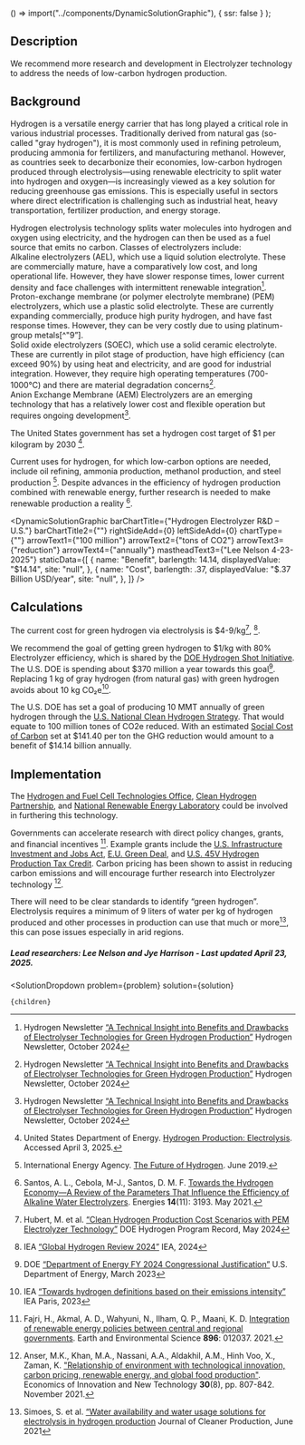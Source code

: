 
  () => import("../components/DynamicSolutionGraphic"),
  { ssr: false }
);


## Description

We recommend more research and development in Electrolyzer technology to address the needs of low-carbon hydrogen production.

## Background
Hydrogen is a versatile energy carrier that has long played a critical role in various industrial processes. Traditionally derived from natural gas (so-called "gray hydrogen"), it is most commonly used in refining petroleum, producing ammonia for fertilizers, and manufacturing methanol. However, as countries seek to decarbonize their economies, low-carbon hydrogen produced through electrolysis—using renewable electricity to split water into hydrogen and oxygen—is increasingly viewed as a key solution for reducing greenhouse gas emissions. This is especially useful in sectors where direct electrification is challenging such as industrial heat, heavy transportation, fertilizer production, and energy storage.

Hydrogen electrolysis technology splits water molecules into hydrogen and oxygen using electricity, and the hydrogen can then be used as a fuel source that emits no carbon. Classes of electrolyzers include:  
 Alkaline electrolyzers (AEL), which use a liquid solution electrolyte. These are commercially mature, have a comparatively low cost, and long operational life. However, they have slower response times, lower current density and face challenges with intermittent renewable integration[^"9"].  
Proton-exchange membrane (or polymer electrolyte membrane) (PEM) electrolyzers, which use a plastic solid electrolyte. These are currently expanding commercially, produce high purity hydrogen, and have fast response times. However, they can be very costly due to using platinum-group metals[^"9”].  
Solid oxide electrolyzers (SOEC), which use a solid ceramic electrolyte. These are currently in pilot stage of production, have high efficiency (can exceed 90%) by using heat and electricity, and are good for industrial integration. However, they require high operating temperatures (700-1000°C) and there are material degradation concerns[^"9"].  
Anion Exchange Membrane (AEM) Electrolyzers are an emerging technology that has a relatively lower cost and flexible operation but requires ongoing development[^"9"].

The United States government has set a hydrogen cost target of $1 per kilogram by 2030 [^"1"].

Current uses for hydrogen, for which low-carbon options are needed, include oil refining, ammonia production, methanol production, and steel production [^"3"]. Despite advances in the efficiency of hydrogen production combined with renewable energy, further research is needed to make renewable production a reality [^"2"].

<DynamicSolutionGraphic
  barChartTitle={"Hydrogen Electrolyzer R&D – U.S."}
  barChartTitle2={""}
  rightSideAdd={0}
  leftSideAdd={0}
  chartType={""}
  arrowText1={"100 million"}
  arrowText2={"tons of CO2"}
  arrowText3={"reduction"}
  arrowText4={"annually"}
  mastheadText3={"Lee Nelson 4-23-2025"}
 staticData={[
    {
     name: "Benefit",
      barlength: 14.14,
      displayedValue: "$14.14",
      site: "null",
    },
    {
      name: "Cost",
      barlength: .37,
      displayedValue: "$.37 Billion USD/year",
      site: "null",
    },
  ]}
/>

## Calculations
The current cost for green hydrogen via electrolysis is $4-9/kg[^"11"], [^"12"].

We recommend the goal of getting green hydrogen to $1/kg with 80% Electrolyzer efficiency, which is shared by the [DOE Hydrogen Shot Initiative]( https://www.energy.gov/topics/hydrogen-shot). The U.S. DOE is spending about $370 million a year towards this goal[^"13"].
Replacing 1 kg of gray hydrogen (from natural gas) with green hydrogen avoids about 10 kg CO₂e[^"14"].

The U.S. DOE has set a goal of producing 10 MMT annually of green hydrogen through the [U.S. National Clean Hydrogen Strategy](https://www.hydrogen.energy.gov/library/roadmaps-vision/clean-hydrogen-strategy-roadmap). That would equate to 100 million tones of CO2e reduced. With an estimated [Social Cost of Carbon](https://www.urbancruiseship.org/energy/energy_socioeconomics/carbon_pricing_e) set at $141.40 per ton the GHG reduction would amount to a benefit of $14.14 billion annually.

## Implementation
The [Hydrogen and Fuel Cell Technologies Office](https://www.energy.gov/eere/fuelcells/hydrogen-and-fuel-cell-technologies-office), [Clean Hydrogen Partnership](https://www.clean-hydrogen.europa.eu/index_en), and [National Renewable Energy Laboratory]( https://www.nrel.gov/) could be involved in furthering this technology.

Governments can accelerate research with direct policy changes, grants, and financial incentives [^"8"]. Example grants include the [U.S. Infrastructure Investment and Jobs Act]( https://www.gfoa.org/the-infrastructure-investment-and-jobs-act-iija-was), [E.U. Green Deal]( https://commission.europa.eu/strategy-and-policy/priorities-2019-2024/european-green-deal_en), and [U.S. 45V Hydrogen Production Tax Credit]( https://www.energy.gov/articles/clean-hydrogen-production-tax-credit-45v-resources). Carbon pricing has been shown to assist in reducing carbon emissions and will encourage further research into Electrolyzer technology [^"7"].

There will need to be clear standards to identify “green hydrogen”. Electrolysis requires a minimum of 9 liters of water per kg of hydrogen produced and other processes in production can use that much or more[^"10"], this can pose issues especially in arid regions.

##### Lead researchers: Lee Nelson and Jye Harrison - Last updated April 23, 2025.

[^"1"]: United States Department of Energy. [Hydrogen Production: Electrolysis](https://www.energy.gov/eere/fuelcells/hydrogen-production-electrolysis). Accessed April 3, 2025.

[^"3"]: International Energy Agency. [The Future of Hydrogen](https://www.iea.org/reports/the-future-of-hydrogen). June 2019.

[^"2"]: Santos, A. L., Cebola, M-J., Santos, D. M. F. [Towards the Hydrogen Economy—A Review of the Parameters That Influence the Efficiency of Alkaline Water Electrolyzers](https://doi.org/10.3390/en14113193). Energies **14**(11): 3193. May 2021.

[^"8"]: Fajri, H., Akmal, A. D., Wahyuni, N., Ilham, Q. P., Maani, K. D. [Integration of renewable energy policies between central and regional governments](https://doi.org/10.1088/1755-1315/896/1/012037). Earth and Environmental Science **896**: 012037. 2021.

[^"7"]: Anser, M.K., Khan, M.A., Nassani, A.A., Aldakhil, A.M., Hinh Voo, X., Zaman, K. ["Relationship of environment with technological innovation, carbon pricing, renewable energy, and global food production"](https://doi.org/10.1080/10438599.2020.1787000). Economics of Innovation and New Technology **30**(8), pp. 807-842. November 2021.

[^"4"]:  [Hydrogen-powered planes take off with startup's test flight | MIT Technology Review](https://www.technologyreview.com/2023/01/19/1067113/hydrogen-planes-test-flight/).

[^"5"]:  [https://www.semanticscholar.org/paper/Germany-Leads-Europe-in-Hydrogen-Fuel-Cell-R%26D-Blau/0246e16fea8bb444723062e3768e5884a693ea57](https://www.semanticscholar.org/paper/Germany-Leads-Europe-in-Hydrogen-Fuel-Cell-R%26D-Blau/0246e16fea8bb444723062e3768e5884a693ea57).

[^"6"]:  [https://ieeexplore.ieee.org/document/10091320](https://ieeexplore.ieee.org/document/10091320).

[^"9"]:  Hydrogen Newsletter [“A Technical Insight into Benefits and Drawbacks of Electrolyser Technologies for Green Hydrogen Production”]( https://www.hydrogennewsletter.com/untitled-13/) Hydrogen Newsletter, October 2024

[^"10"]:  Simoes, S. et al. [“Water availability and water usage solutions for electrolysis in hydrogen production]( http://dx.doi.org/10.1016/j.jclepro.2021.128124) Journal of Cleaner Production, June 2021

[^"11"]:  Hubert, M. et al. [“Clean Hydrogen Production Cost Scenarios with PEM Electrolyzer Technology”]( https://www.hydrogen.energy.gov/docs/hydrogenprogramlibraries/pdfs/24005-clean-hydrogen-production-cost-pem-electrolyzer.pdf) DOE Hydrogen Program Record, May 2024

[^"12"]:  IEA [“Global Hydrogen Review 2024”]( https://www.iea.org/reports/global-hydrogen-review-2024) IEA, 2024

[^"13"]:  DOE [“Department of Energy FY 2024 Congressional Justification”]( https://www.energy.gov/sites/default/files/2023-06/doe-fy-2024-budget-vol-3-v2.pdf) U.S. Department of Energy, March 2023

[^"14"]:  IEA [“Towards hydrogen definitions based on their emissions intensity”]( https://www.iea.org/reports/towards-hydrogen-definitions-based-on-their-emissions-intensity) IEA Paris, 2023



  <SolutionDropdown 
    problem={problem} 
    solution={solution}
  >
    {children}
  </SolutionDropdown>